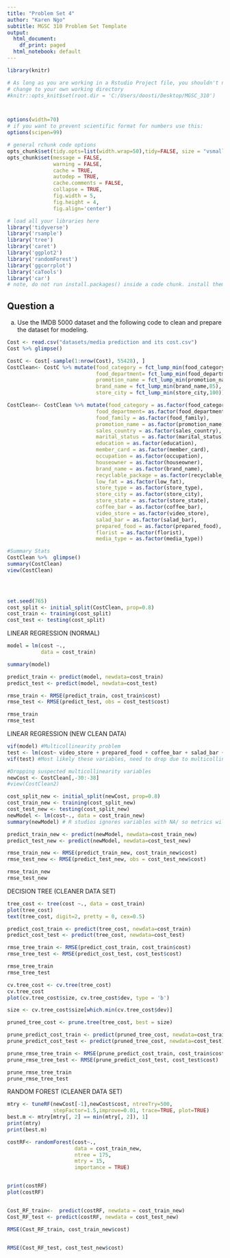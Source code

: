 ---
title: "Problem Set 4"
author: "Karen Ngo"
subtitle: MGSC 310 Problem Set Template
output:
  html_document:
    df_print: paged
  html_notebook: default
---

```{r setup, include=FALSE}


library(knitr)

# As long as you are working in a Rstudio Project file, you shouldn't need to 'hard code' directories like this
# change to your own working directory
#knitr::opts_knit$set(root.dir = 'C:/Users/doosti/Desktop/MGSC_310')



options(width=70)
# if you want to prevent scientific format for numbers use this:
options(scipen=99)

# general rchunk code options
opts_chunk$set(tidy.opts=list(width.wrap=50),tidy=FALSE, size = "vsmall")
opts_chunk$set(message = FALSE,
               warning = FALSE,
               cache = TRUE,
               autodep = TRUE,
               cache.comments = FALSE,
               collapse = TRUE,
               fig.width = 5,
               fig.height = 4,
               fig.align='center')

```

```{r setup_2}

# load all your libraries here
library('tidyverse')
library('rsample')
library('tree')
library('caret')
library('ggplot2')
library('randomForest')
library('ggcorrplot') 
library('caTools')
library('car')
# note, do not run install.packages() inside a code chunk. install them in the console outside of a code chunk. 

```


## Question a

a) Use the IMDB 5000 dataset and the following code to clean and prepare the dataset for modeling.


```{r}

Cost <- read.csv("datasets/media prediction and its cost.csv")
Cost %>% glimpse()

CostC <- Cost[-sample(1:nrow(Cost), 55428), ]
CostClean<- CostC %>% mutate(food_category = fct_lump_min(food_category,125),
                             food_department= fct_lump_min(food_department,175),
                             promotion_name = fct_lump_min(promotion_name,125),
                             brand_name = fct_lump_min(brand_name,85),
                             store_city = fct_lump_min(store_city,100))

CostClean<- CostClean %>% mutate(food_category = as.factor(food_category),
                             food_department= as.factor(food_department),
                             food_family = as.factor(food_family),
                             promotion_name = as.factor(promotion_name),
                             sales_country = as.factor(sales_country),
                             marital_status = as.factor(marital_status),
                             education = as.factor(education),
                             member_card = as.factor(member_card),
                             occupation = as.factor(occupation),
                             houseowner = as.factor(houseowner),
                             brand_name = as.factor(brand_name),
                             recyclable_package = as.factor(recyclable_package),
                             low_fat = as.factor(low_fat),
                             store_type = as.factor(store_type),
                             store_city = as.factor(store_city),
                             store_state = as.factor(store_state),
                             coffee_bar = as.factor(coffee_bar),
                             video_store = as.factor(video_store),
                             salad_bar = as.factor(salad_bar),
                             prepared_food = as.factor(prepared_food),
                             florist = as.factor(florist),
                             media_type = as.factor(media_type))

#Summary Stats
CostClean %>%  glimpse()
summary(CostClean)
view(CostClean)
                               




```


```{r}

set.seed(765)
cost_split <- initial_split(CostClean, prop=0.8)
cost_train <- training(cost_split)
cost_test <- testing(cost_split)

```

LINEAR REGRESSION (NORMAL)
```{r}
model = lm(cost ~., 
           data = cost_train)

summary(model)

predict_train <- predict(model, newdata=cost_train)
predict_test <- predict(model, newdata=cost_test)

rmse_train <- RMSE(predict_train, cost_train$cost)
rmse_test <- RMSE(predict_test, obs = cost_test$cost)

rmse_train
rmse_test
```

LINEAR REGRESSION (NEW CLEAN DATA)
```{r}
vif(model) #Multicollinearity problem
test <- lm(cost~ video_store + prepared_food + coffee_bar + salad_bar + florist, data = cost_train)
vif(test) #Most likely these variables, need to drop due to multicollinearity

#Dropping suspected multicollinearity variables
newCost <- CostClean[,-30:-38]
#view(CostClean2)

cost_split_new <- initial_split(newCost, prop=0.8)
cost_train_new <- training(cost_split_new)
cost_test_new <- testing(cost_split_new)
newModel <- lm(cost~., data = cost_train_new)
summary(newModel) # R studios ignores variables with NA/ so metrics will be the same but with less variables

predict_train_new <- predict(newModel, newdata=cost_train_new)
predict_test_new <- predict(newModel, newdata=cost_test_new)

rmse_train_new <- RMSE(predict_train_new, cost_train_new$cost)
rmse_test_new <- RMSE(predict_test_new, obs = cost_test_new$cost)

rmse_train_new
rmse_test_new
```

DECISION TREE (CLEANER DATA SET)

```{r}

tree_cost <- tree(cost ~., data = cost_train)
plot(tree_cost)
text(tree_cost, digit=2, pretty = 0, cex=0.5)


```
```{r}

predict_cost_train <- predict(tree_cost, newdata=cost_train)
predict_cost_test <- predict(tree_cost, newdata=cost_test)

rmse_tree_train <- RMSE(predict_cost_train, cost_train$cost)
rmse_tree_test <- RMSE(predict_cost_test, cost_test$cost)

rmse_tree_train
rmse_tree_test

```


```{r}

cv.tree_cost <- cv.tree(tree_cost)
cv.tree_cost
plot(cv.tree_cost$size, cv.tree_cost$dev, type = 'b')

```
```{r}

size <- cv.tree_cost$size[which.min(cv.tree_cost$dev)]

pruned_tree_cost <- prune.tree(tree_cost, best = size)

prune_predict_cost_train <- predict(pruned_tree_cost, newdata=cost_train)
prune_predict_cost_test <- predict(pruned_tree_cost, newdata=cost_test)

prune_rmse_tree_train <- RMSE(prune_predict_cost_train, cost_train$cost)
prune_rmse_tree_test <- RMSE(prune_predict_cost_test, cost_test$cost)

prune_rmse_tree_train
prune_rmse_tree_test

```

RANDOM FOREST (CLEANER DATA SET)
```{r}
mtry <- tuneRF(newCost[-1],newCost$cost, ntreeTry=500,
               stepFactor=1.5,improve=0.01, trace=TRUE, plot=TRUE)
best.m <- mtry[mtry[, 2] == min(mtry[, 2]), 1]
print(mtry)
print(best.m)

costRF<- randomForest(cost~.,
                      data = cost_train_new,
                      ntree = 175,
                      mtry = 15,
                      importance = TRUE)


print(costRF)
plot(costRF)


Cost_RF_train<-  predict(costRF, newdata = cost_train_new)
Cost_RF_test <- predict(costRF, newdata = cost_test_new)

RMSE(Cost_RF_train, cost_train_new$cost)


RMSE(Cost_RF_test, cost_test_new$cost)

```





